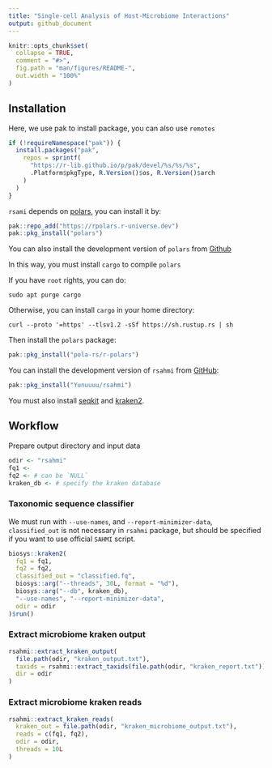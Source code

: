```yaml
---
title: "Single-cell Analysis of Host-Microbiome Interactions"
output: github_document
---
```


<!-- README.md is generated from README.Rmd. Please edit that file -->

```r
knitr::opts_chunk$set(
  collapse = TRUE,
  comment = "#>",
  fig.path = "man/figures/README-",
  out.width = "100%"
)
```

<!-- badges: start -->
<!-- badges: end -->

## Installation
Here, we use pak to install package, you can also use `remotes`
```r
if (!requireNamespace("pak")) {
  install.packages("pak",
    repos = sprintf(
      "https://r-lib.github.io/p/pak/devel/%s/%s/%s",
      .Platform$pkgType, R.Version()$os, R.Version()$arch
    )
  )
}
```

`rsami` depends on [polars](https://rpolars.github.io/index.html), you can
install it by:
```r
pak::repo_add("https://rpolars.r-universe.dev")
pak::pkg_install("polars")
```

You can also install the development version of `polars` from
[Github](https://github.com/pola-rs/r-polars) 

In this way, you must install `cargo` to compile `polars`

If you have `root` rights, you can do:
```
sudo apt purge cargo
```
Otherwise, you can install `cargo` in your home directory:
```
curl --proto '=https' --tlsv1.2 -sSf https://sh.rustup.rs | sh
```
Then install the `polars` package:
```r
pak::pkg_install("pola-rs/r-polars")
```

You can install the development version of `rsahmi` from
[GitHub](https://github.com/Yunuuuu/rsahmi):

```r
pak::pkg_install("Yunuuuu/rsahmi")
```

You must also install [seqkit](https://bioinf.shenwei.me/seqkit/) and
[kraken2](https://github.com/DerrickWood/kraken2/wiki/Manual). 

## Workflow
Prepare output directory and input data
```r
odir <- "rsahmi"
fq1 <- 
fq2 <- # can be `NULL`
kraken_db <- # specify the kraken database
```


### Taxonomic sequence classifier 
We must run with `--use-names`, and `--report-minimizer-data`, `classified_out`
is not necessary in `rsahmi` package, but should be specified if you want to use
official `SAHMI` script.

```r
biosys::kraken2(
  fq1 = fq1, 
  fq2 = fq2,
  classified_out = "classified.fq",
  biosys::arg("--threads", 30L, format = "%d"),
  biosys::arg("--db", kraken_db),
  "--use-names", "--report-minimizer-data",
  odir = odir
)$run()
```

### Extract microbiome kraken output
```r
rsahmi::extract_kraken_output(
  file.path(odir, "kraken_output.txt"),
  taxids = rsahmi::extract_taxids(file.path(odir, "kraken_report.txt")),
  dir = odir
)
```

### Extract microbiome kraken reads
```r
rsahmi::extract_kraken_reads(
  kraken_out = file.path(odir, "kraken_microbiome_output.txt"),
  reads = c(fq1, fq2),
  odir = odir,
  threads = 10L
)
```

